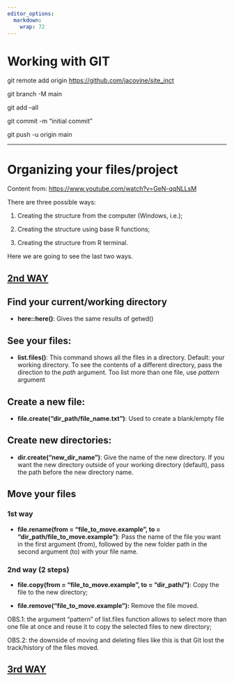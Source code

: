 ```yaml
---
editor_options: 
  markdown: 
    wrap: 72
---
```


# Working with GIT

git remote add origin <https://github.com/jacovine/site_inct>

git branch -M main

git add --all

git commit -m "initial commit"

git push -u origin main

------------------------------------------------------------------------

# Organizing your files/project

Content from: <https://www.youtube.com/watch?v=GeN-qqNLLsM>

There are three possible ways:

1.  Creating the structure from the computer (Windows, i.e.);

2.  Creating the structure using base R functions;

3.  Creating the structure from R terminal.

Here we are going to see the last two ways.

## [2nd WAY]{.underline}

## Find your current/working directory

-   **here::here()**: Gives the same results of getwd()

## See your files:

-   **list.files()**: This command shows all the files in a directory.
    Default: your working directory. To see the contents of a different
    directory, pass the direction to the *path* argument. Too list more
    than one file, use *pattern* argument

## Create a new file:

-   **file.create("dir_path/file_name.txt")**: Used to create a
    blank/empty file

## Create new directories:

-   **dir.create("new_dir_name")**: Give the name of the new directory.
    If you want the new directory outside of your working directory
    (default), pass the path before the new directory name.

## Move your files

### 1st way

-   **file.rename(from = "file_to_move.example", to =
    "dir_path/file_to_move.example")**: Pass the name of the file you
    want in the first argument (from), followed by the new folder path
    in the second argument (to) with your file name.

### 2nd way (2 steps)

-   **file.copy(from = "file_to_move.example", to = "dir_path/")**: Copy
    the file to the new directory;

-   **file.remove("file_to_move.example"):** Remove the file moved.

OBS.1: the argument "pattern" of list.files function allows to select
more than one file at once and reuse it to copy the selected files to
new directory;

OBS.2: the downside of moving and deleting files like this is that Git
lost the track/history of the files moved.

## [3rd WAY]{.underline}

